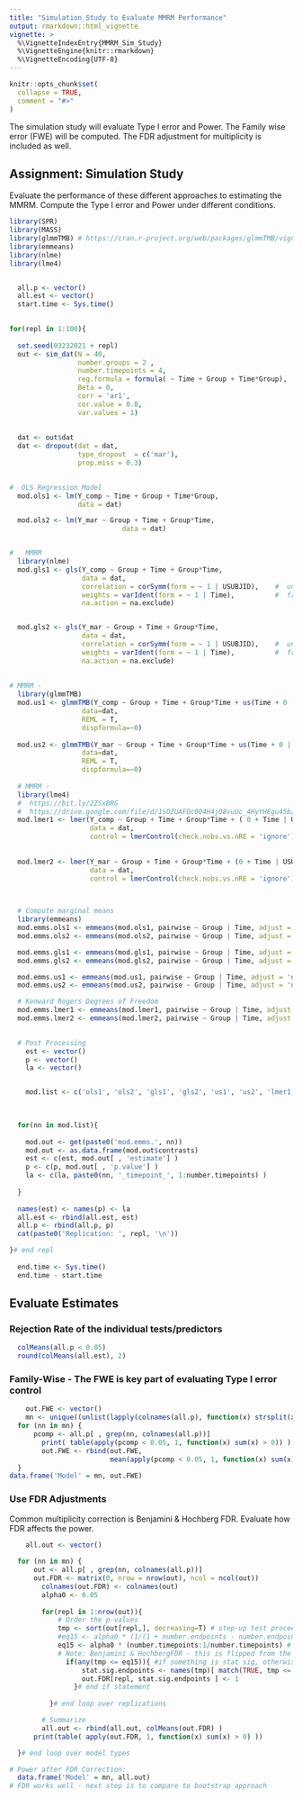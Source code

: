 ```yaml
---
title: "Simulation Study to Evaluate MMRM Performance"
output: rmarkdown::html_vignette
vignette: >
  %\VignetteIndexEntry{MMRM_Sim_Study}
  %\VignetteEngine{knitr::rmarkdown}
  %\VignetteEncoding{UTF-8}
---
```


```r
knitr::opts_chunk$set(
  collapse = TRUE,
  comment = "#>"
)
```


The simulation study will evaluate Type I error and Power. The Family wise error (FWE) will be computed. The FDR adjustment for multiplicity is included as well. 


## Assignment: Simulation Study 
Evaluate the performance of these different approaches to estimating the MMRM. Compute the Type I error and Power under different conditions. 




```r


library(SPR)
library(MASS)
library(glmmTMB) # https://cran.r-project.org/web/packages/glmmTMB/vignettes/covstruct.html
library(emmeans)
library(nlme)
library(lme4)


  all.p <- vector()
  all.est <- vector()
  start.time <- Sys.time()

  
for(repl in 1:100){
  
  set.seed(03232021 + repl)
  out <- sim_dat(N = 40, 
                 number.groups = 2 , 
                 number.timepoints = 4, 
                 reg.formula = formula( ~ Time + Group + Time*Group),
                 Beta = 0,
                 corr = 'ar1', 
                 cor.value = 0.8, 
                 var.values = 1)
                
  
  dat <- out$dat
  dat <- dropout(dat = dat, 
                 type_dropout  = c('mar'), 
                 prop.miss = 0.3)
  

#  OLS Regression Model 
  mod.ols1 <- lm(Y_comp ~ Time + Group + Time*Group, 
                 data = dat)

  mod.ols2 <- lm(Y_mar ~ Group + Time + Group*Time, 
                            data = dat)


#   MMRM 
  library(nlme)
  mod.gls1 <- gls(Y_comp ~ Group + Time + Group*Time,
                  data = dat,
                  correlation = corSymm(form = ~ 1 | USUBJID),    #  unstructured correlation
                  weights = varIdent(form = ~ 1 | Time),          #  freely estimate variance at subsequent timepoints
                  na.action = na.exclude)


  mod.gls2 <- gls(Y_mar ~ Group + Time + Group*Time,
                  data = dat,
                  correlation = corSymm(form = ~ 1 | USUBJID),    #  unstructured correlation
                  weights = varIdent(form = ~ 1 | Time),          #  freely estimate variance at subsequent timepoints
                  na.action = na.exclude)
  
  
# MMRM - 
  library(glmmTMB)
  mod.us1 <- glmmTMB(Y_comp ~ Group + Time + Group*Time + us(Time + 0 | USUBJID), 
                  data=dat, 
                  REML = T,
                  dispformula=~0)
  
  mod.us2 <- glmmTMB(Y_mar ~ Group + Time + Group*Time + us(Time + 0 | USUBJID),
                  data=dat,
                  REML = T,
                  dispformula=~0)
  
  # MMRM - 
  library(lme4)
  #  https://bit.ly/2ZSxBRG
  #  https://drive.google.com/file/d/1sOZUAFOc004H4jO8vuUc_4HyYHEgu45b/view?usp=sharing&usp=embed_facebook
  mod.lmer1 <- lmer(Y_comp ~ Group + Time + Group*Time + ( 0 + Time | USUBJID), 
                    data = dat, 
                    control = lmerControl(check.nobs.vs.nRE = 'ignore')) 
  
  
  mod.lmer2 <- lmer(Y_mar ~ Group + Time + Group*Time + (0 + Time | USUBJID), 
                    data = dat, 
                    control = lmerControl(check.nobs.vs.nRE = 'ignore')) 
  


  # Compute marginal means
  library(emmeans)
  mod.emms.ols1 <- emmeans(mod.ols1, pairwise ~ Group | Time, adjust = 'none',  mode = 'df.error')
  mod.emms.ols2 <- emmeans(mod.ols2, pairwise ~ Group | Time, adjust = 'none',  mode = 'df.error')

  mod.emms.gls1 <- emmeans(mod.gls1, pairwise ~ Group | Time, adjust = 'none',  mode = 'satterthwaite')
  mod.emms.gls2 <- emmeans(mod.gls2, pairwise ~ Group | Time, adjust = 'none',  mode = 'satterthwaite')

  mod.emms.us1 <- emmeans(mod.us1, pairwise ~ Group | Time, adjust = 'none',  mode = 'df.error')
  mod.emms.us2 <- emmeans(mod.us2, pairwise ~ Group | Time, adjust = 'none',  mode = 'df.error')

  # Kenward Rogers Degrees of Freedom
  mod.emms.lmer1 <- emmeans(mod.lmer1, pairwise ~ Group | Time, adjust = 'none', mode = "kenward" )
  mod.emms.lmer2 <- emmeans(mod.lmer2, pairwise ~ Group | Time, adjust = 'none', mode = "kenward" )

  
  # Post Processing
    est <- vector()
    p <- vector()
    la <- vector()


    mod.list <- c('ols1', 'ols2', 'gls1', 'gls2', 'us1', 'us2', 'lmer1', 'lmer2')

  
    
  for(nn in mod.list){
   
    mod.out <- get(paste0('mod.emms.', nn))
    mod.out <- as.data.frame(mod.out$contrasts)
    est <- c(est, mod.out[ , 'estimate'] )
    p <- c(p, mod.out[ , 'p.value'] )
    la <- c(la, paste0(nn, '_timepoint_', 1:number.timepoints) )
    
  }
    
  names(est) <- names(p) <- la
  all.est <- rbind(all.est, est)
  all.p <- rbind(all.p, p)
  cat(paste0('Replication: ', repl, '\n'))

}# end repl
  
  end.time <- Sys.time()
  end.time - start.time

```


## Evaluate Estimates

### Rejection Rate of the individual tests/predictors
```r
  colMeans(all.p < 0.05)
  round(colMeans(all.est), 2)
```


### Family-Wise - The FWE is key part of evaluating Type I error control


```r
    out.FWE <- vector()
    mn <- unique((unlist(lapply(colnames(all.p), function(x) strsplit(x, '_')[[1]][1]))))
  for (nn in mn) {
      pcomp <- all.p[ , grep(nn, colnames(all.p))] 
        print( table(apply(pcomp < 0.05, 1, function(x) sum(x) > 0)) )
        out.FWE <- rbind(out.FWE, 
                         mean(apply(pcomp < 0.05, 1, function(x) sum(x) > 0)) )
  }
data.frame('Model' = mn, out.FWE)
```


### Use FDR Adjustments

Common multiplicity correction is Benjamini & Hochberg FDR. Evaluate how FDR affects the power.

```r

    all.out <- vector()
  
  for (nn in mn) {
      out <- all.p[ , grep(nn, colnames(all.p))] 
      out.FDR <- matrix(0, nrow = nrow(out), ncol = ncol(out))
        colnames(out.FDR) <- colnames(out)
        alpha0 <- 0.05
        
        for(repl in 1:nrow(out)){
            # Order the p-values
            tmp <- sort(out[repl,], decreasing=T) # step-up test proceeds from least to most significant p-value
            #eq15 <- alpha0 * (1/(1 + number.endpoints - number.endpoints:1)) # Eq 14 in the paper (Hochberg step-up test)
            eq15 <- alpha0 * (number.timepoints:1/number.timepoints) # Eq 15 in the paper (FDR)
            # Note: Benjamini & HochbergFDR - this is flipped from the way it's written in their 1995 paper, this way I can use match() function
              if(any(tmp <= eq15)){ #if something is stat sig, otherwise, next repl
                  stat.sig.endpoints <- names(tmp)[ match(TRUE, tmp <= eq15):number.timepoints] # first sig p-value and everything smaller, match() will pull the first "TRUE" - "match returns a vector of the positions of (first) matches of its first argument in its second."
                  out.FDR[repl, stat.sig.endpoints ] <- 1
                }# end if statement
  
          }# end loop over replications

        # Summarize
        all.out <- rbind(all.out, colMeans(out.FDR) )
      print(table( apply(out.FDR, 1, function(x) sum(x) > 0) ))

  }# end loop over model types

# Power after FDR Correction:
  data.frame('Model' = mn, all.out)
# FDR works well - next step is to compare to bootstrap approach

  
```
    
